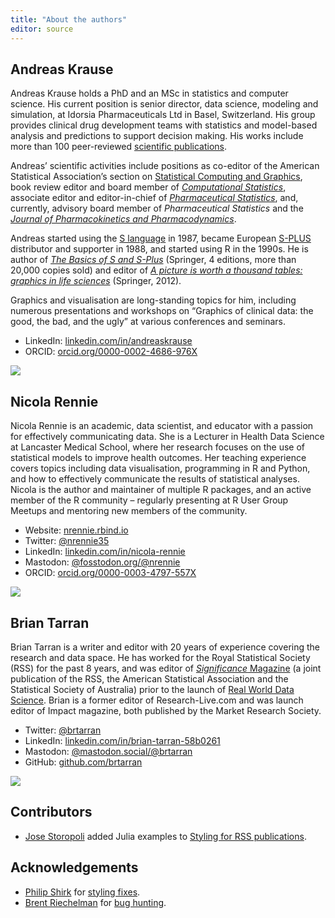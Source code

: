 ```yaml
---
title: "About the authors"
editor: source
---
```


## Andreas Krause

::: grid
::: {.g-col-12 .g-col-md-8}
Andreas Krause holds a PhD and an MSc in statistics and computer science. His current position is senior director, data science, modeling and simulation, at Idorsia Pharmaceuticals Ltd in Basel, Switzerland. His group provides clinical drug development teams with statistics and model-based analysis and predictions to support decision making. His works include more than 100 peer-reviewed [scientific publications](https://scholar.google.com/citations?hl=en&user=9a--8FUAAAAJ&view_op=list_works&sortby=pubdate).

Andreas' scientific activities include positions as co-editor of the American Statistical Association's section on [Statistical Computing and Graphics](https://community.amstat.org/jointscsg-section/home), book review editor and board member of [*Computational Statistics*](https://www.springer.com/journal/180), associate editor and editor-in-chief of [*Pharmaceutical Statistics*](https://onlinelibrary.wiley.com/page/journal/15391612/homepage/editorialboard.html), and, currently, advisory board member of *Pharmaceutical Statistics* and the [*Journal of Pharmacokinetics and Pharmacodynamics*](https://doi.org/10.1007/s10928-023-09855-x).

Andreas started using the [S language](https://en.wikipedia.org/wiki/S_(programming_language)) in 1987, became European [S-PLUS](https://en.wikipedia.org/wiki/S-PLUS) distributor and supporter in 1988, and started using R in the 1990s. He is author of [*The Basics of S and S-Plus*](https://link.springer.com/search?query=the+basics+of+s&dc.creator=Andreas+Krause) (Springer, 4 editions, more than 20,000 copies sold) and editor of [*A picture is worth a thousand tables: graphics in life sciences*](https://doi.org/10.1007/978-1-4614-5329-1) (Springer, 2012).

Graphics and visualisation are long-standing topics for him, including numerous presentations and workshops on "Graphics of clinical data: the good, the bad, and the ugly" at various conferences and seminars.

-   LinkedIn: [linkedin.com/in/andreaskrause](https://www.linkedin.com/in/andreaskrause/)
-   ORCID: [orcid.org/0000-0002-4686-976X](https://orcid.org/0000-0002-4686-976X)
:::

::: {.content-visible unless-format="pdf"}
::: {.g-col-12 .g-col-md-4}
![](images/andreas.png){fig-align="center" fig-alt="Image of Andreas Krause"}
:::
:::
:::

## Nicola Rennie

::: grid
::: {.g-col-12 .g-col-md-8}
Nicola Rennie is an academic, data scientist, and educator with a passion for effectively communicating data. She is a Lecturer in Health Data Science at Lancaster Medical School, where her research focuses on the use of statistical models to improve health outcomes. Her teaching experience covers topics including data visualisation, programming in R and Python, and how to effectively communicate the results of statistical analyses. Nicola is the author and maintainer of multiple R packages, and an active member of the R community -- regularly presenting at R User Group Meetups and mentoring new members of the community.

-   Website: [nrennie.rbind.io](https://nrennie.rbind.io/)
-   Twitter: [\@nrennie35](https://twitter.com/nrennie35)
-   LinkedIn: [linkedin.com/in/nicola-rennie](https://www.linkedin.com/in/nicola-rennie/)
-   Mastodon: [\@fosstodon.org](https://fosstodon.org/@nrennie)[/\@nrennie](https://fosstodon.org/@nrennie)
-   ORCID: [orcid.org/0000-0003-4797-557X](https://orcid.org/0000-0003-4797-557X)
:::

::: {.content-visible unless-format="pdf"}
::: {.g-col-12 .g-col-md-4}
![](images/nicola.jpg){fig-align="center" fig-alt="Image of Nicola Rennie wearing a red jacket"}
:::
:::
:::

## Brian Tarran

::: grid
::: {.g-col-12 .g-col-md-8}
Brian Tarran is a writer and editor with 20 years of experience covering the research and data space. He has worked for the Royal Statistical Society (RSS) for the past 8 years, and was editor of [*Significance* Magazine](https://www.significancemagazine.com/) (a joint publication of the RSS, the American Statistical Association and the Statistical Society of Australia) prior to the launch of [Real World Data Science](https://realworlddatascience.net/). Brian is a former editor of Research-Live.com and was launch editor of Impact magazine, both published by the Market Research Society.

-   Twitter: [\@brtarran](https://twitter.com/brtarran)
-   LinkedIn: [linkedin.com/in/brian-tarran-58b0261](https://www.linkedin.com/in/brian-tarran-58b0261/)
-   Mastodon: [\@mastodon.social](https://mastodon.social/@brtarran)[/\@brtarran](https://mastodon.social/@brtarran)
-   GitHub: [github.com/brtarran](https://github.com/brtarran)
:::

::: {.content-visible unless-format="pdf"}
::: {.g-col-12 .g-col-md-4}
![](images/brian.png){fig-align="center" fig-alt="Image of Brian Tarran"}
:::
:::
:::

## Contributors
- [Jose Storopoli](https://github.com/storopoli) added Julia examples to [Styling for RSS publications](https://royal-statistical-society.github.io/datavisguide/docs/tools.html#julia).

## Acknowledgements
- [Philip Shirk](https://github.com/philipshirk) for [styling fixes](https://github.com/royal-statistical-society/datavisguide/commit/f509e06baf387e4bdc895e4324f30f7b11911d5d).
- [Brent Riechelman](https://github.com/BrentWHR) for [bug hunting](https://github.com/royal-statistical-society/datavisguide/issues/29).